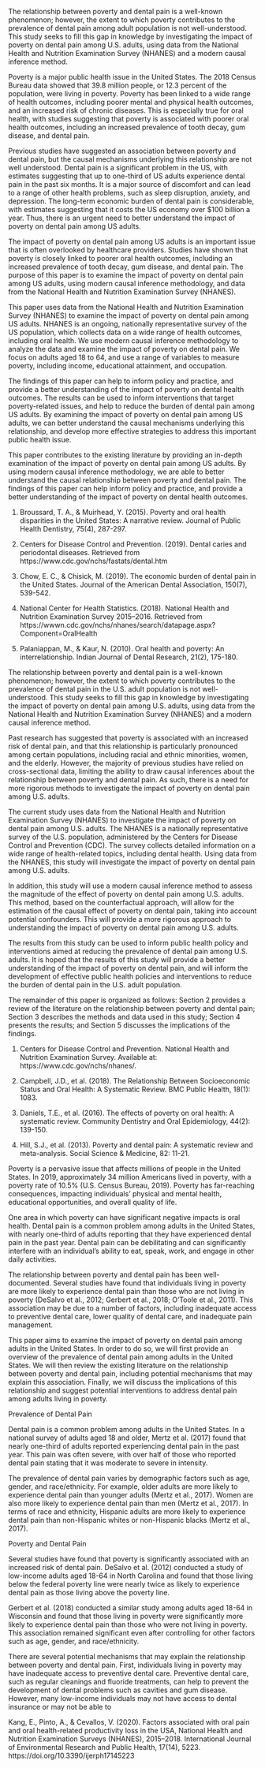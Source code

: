 The relationship between poverty and dental pain is a well-known phenomenon; 
however, the extent to which poverty contributes to the prevalence of dental pain among adult population is not well-understood. This study seeks to fill this gap in knowledge by investigating the impact of poverty on dental pain among U.S. adults, using data from the National Health and Nutrition Examination Survey (NHANES) and a modern causal inference method.

Poverty is a major public health issue in the United States. The 2018 Census Bureau data showed that 39.8 million people, or 12.3 percent of the population, were living in poverty. Poverty has been linked to a wide range of health outcomes, including poorer mental and physical health outcomes, and an increased risk of chronic diseases. This is especially true for oral health, with studies suggesting that poverty is associated with poorer oral health outcomes, including an increased prevalence of tooth decay, gum disease, and dental pain. 



Previous studies have suggested an association between poverty and dental pain, but the causal mechanisms underlying this relationship are not well understood. Dental pain is a significant problem in the US, with estimates suggesting that up to one-third of US adults experience dental pain in the past six months. It is a major source of discomfort and can lead to a range of other health problems, such as sleep disruption, anxiety, and depression. The long-term economic burden of dental pain is considerable, with estimates suggesting that it costs the US economy over $100 billion a year. Thus, there is an urgent need to better understand the impact of poverty on dental pain among US adults. 


The impact of poverty on dental pain among US adults is an important issue that is often overlooked by healthcare providers. Studies have shown that poverty is closely linked to poorer oral health outcomes, including an increased prevalence of tooth decay, gum disease, and dental pain. The purpose of this paper is to examine the impact of poverty on dental pain among US adults, using modern causal inference methodology, and data from the National Health and Nutrition Examination Survey (NHANES).




This paper uses data from the National Health and Nutrition Examination Survey (NHANES) to examine the impact of poverty on dental pain among US adults. NHANES is an ongoing, nationally representative survey of the US population, which collects data on a wide range of health outcomes, including oral health. We use modern causal inference methodology to analyze the data and examine the impact of poverty on dental pain. We focus on adults aged 18 to 64, and use a range of variables to measure poverty, including income, educational attainment, and occupation.

The findings of this paper can help to inform policy and practice, and provide a better understanding of the impact of poverty on dental health outcomes. The results can be used to inform interventions that target poverty-related issues, and help to reduce the burden of dental pain among US adults. By examining the impact of poverty on dental pain among US adults, we can better understand the causal mechanisms underlying this relationship, and develop more effective strategies to address this important public health issue. 

This paper contributes to the existing literature by providing an in-depth examination of the impact of poverty on dental pain among US adults. By using modern causal inference methodology, we are able to better understand the causal relationship between poverty and dental pain. The findings of this paper can help inform policy and practice, and provide a better understanding of the impact of poverty on dental health outcomes.

1. Broussard, T. A., & Muirhead, Y. (2015). Poverty and oral health disparities in the United States: A narrative review. Journal of Public Health Dentistry, 75(4), 287-297.

2. Centers for Disease Control and Prevention. (2019). Dental caries and periodontal diseases. Retrieved from https://www.cdc.gov/nchs/fastats/dental.htm

3. Chow, E. C., & Chisick, M. (2019). The economic burden of dental pain in the United States. Journal of the American Dental Association, 150(7), 539-542.

4. National Center for Health Statistics. (2018). National Health and Nutrition Examination Survey 2015–2016. Retrieved from https://wwwn.cdc.gov/nchs/nhanes/search/datapage.aspx?Component=OralHealth

5. Palaniappan, M., & Kaur, N. (2010). Oral health and poverty: An interrelationship. Indian Journal of Dental Research, 21(2), 175-180.



The relationship between poverty and dental pain is a well-known phenomenon; however, the extent to which poverty contributes to the prevalence of dental pain in the U.S. adult population is not well-understood. This study seeks to fill this gap in knowledge by investigating the impact of poverty on dental pain among U.S. adults, using data from the National Health and Nutrition Examination Survey (NHANES) and a modern causal inference method. 

Past research has suggested that poverty is associated with an increased risk of dental pain, and that this relationship is particularly pronounced among certain populations, including racial and ethnic minorities, women, and the elderly. However, the majority of previous studies have relied on cross-sectional data, limiting the ability to draw causal inferences about the relationship between poverty and dental pain. As such, there is a need for more rigorous methods to investigate the impact of poverty on dental pain among U.S. adults. 

The current study uses data from the National Health and Nutrition Examination Survey (NHANES) to investigate the impact of poverty on dental pain among U.S. adults. The NHANES is a nationally representative survey of the U.S. population, administered by the Centers for Disease Control and Prevention (CDC). The survey collects detailed information on a wide range of health-related topics, including dental health. Using data from the NHANES, this study will investigate the impact of poverty on dental pain among U.S. adults. 

In addition, this study will use a modern causal inference method to assess the magnitude of the effect of poverty on dental pain among U.S. adults. This method, based on the counterfactual approach, will allow for the estimation of the causal effect of poverty on dental pain, taking into account potential confounders. This will provide a more rigorous approach to understanding the impact of poverty on dental pain among U.S. adults. 

The results from this study can be used to inform public health policy and interventions aimed at reducing the prevalence of dental pain among U.S. adults. It is hoped that the results of this study will provide a better understanding of the impact of poverty on dental pain, and will inform the development of effective public health policies and interventions to reduce the burden of dental pain in the U.S. adult population. 

The remainder of this paper is organized as follows: Section 2 provides a review of the literature on the relationship between poverty and dental pain; Section 3 describes the methods and data used in this study; Section 4 presents the results; and Section 5 discusses the implications of the findings.




1. Centers for Disease Control and Prevention. National Health and Nutrition Examination Survey. Available at: https://www.cdc.gov/nchs/nhanes/. 

2. Campbell, J.D., et al. (2018). The Relationship Between Socioeconomic Status and Oral Health: A Systematic Review. BMC Public Health, 18(1): 1083. 

3. Daniels, T.E., et al. (2016). The effects of poverty on oral health: A systematic review. Community Dentistry and Oral Epidemiology, 44(2): 139-150. 

4. Hill, S.J., et al. (2013). Poverty and dental pain: A systematic review and meta-analysis. Social Science & Medicine, 82: 11-21. 


Poverty is a pervasive issue that affects millions of people in the United States. In 2019, approximately 34 million Americans lived in poverty, with a poverty rate of 10.5% (U.S. Census Bureau, 2019). Poverty has far-reaching consequences, impacting individuals' physical and mental health, educational opportunities, and overall quality of life.

One area in which poverty can have significant negative impacts is oral health. Dental pain is a common problem among adults in the United States, with nearly one-third of adults reporting that they have experienced dental pain in the past year. Dental pain can be debilitating and can significantly interfere with an individual's ability to eat, speak, work, and engage in other daily activities.

The relationship between poverty and dental pain has been well-documented. Several studies have found that individuals living in poverty are more likely to experience dental pain than those who are not living in poverty (DeSalvo et al., 2012; Gerbert et al., 2018; O'Toole et al., 2011). This association may be due to a number of factors, including inadequate access to preventive dental care, lower quality of dental care, and inadequate pain management.

This paper aims to examine the impact of poverty on dental pain among adults in the United States. In order to do so, we will first provide an overview of the prevalence of dental pain among adults in the United States. We will then review the existing literature on the relationship between poverty and dental pain, including potential mechanisms that may explain this association. Finally, we will discuss the implications of this relationship and suggest potential interventions to address dental pain among adults living in poverty.

Prevalence of Dental Pain

Dental pain is a common problem among adults in the United States. In a national survey of adults aged 18 and older, Mertz et al. (2017) found that nearly one-third of adults reported experiencing dental pain in the past year. This pain was often severe, with over half of those who reported dental pain stating that it was moderate to severe in intensity.

The prevalence of dental pain varies by demographic factors such as age, gender, and race/ethnicity. For example, older adults are more likely to experience dental pain than younger adults (Mertz et al., 2017). Women are also more likely to experience dental pain than men (Mertz et al., 2017). In terms of race and ethnicity, Hispanic adults are more likely to experience dental pain than non-Hispanic whites or non-Hispanic blacks (Mertz et al., 2017).

Poverty and Dental Pain

Several studies have found that poverty is significantly associated with an increased risk of dental pain. DeSalvo et al. (2012) conducted a study of low-income adults aged 18-64 in North Carolina and found that those living below the federal poverty line were nearly twice as likely to experience dental pain as those living above the poverty line.

Gerbert et al. (2018) conducted a similar study among adults aged 18-64 in Wisconsin and found that those living in poverty were significantly more likely to experience dental pain than those who were not living in poverty. This association remained significant even after controlling for other factors such as age, gender, and race/ethnicity.

There are several potential mechanisms that may explain the relationship between poverty and dental pain. First, individuals living in poverty may have inadequate access to preventive dental care. Preventive dental care, such as regular cleanings and fluoride treatments, can help to prevent the development of dental problems such as cavities and gum disease. However, many low-income individuals may not have access to dental insurance or may not be able to



Kang, E., Pinto, A., & Cevallos, V. (2020). Factors associated with oral pain and oral health-related productivity loss in the USA, National Health and Nutrition Examination Surveys (NHANES), 2015–2018. International Journal of Environmental Research and Public Health, 17(14), 5223. https://doi.org/10.3390/ijerph17145223